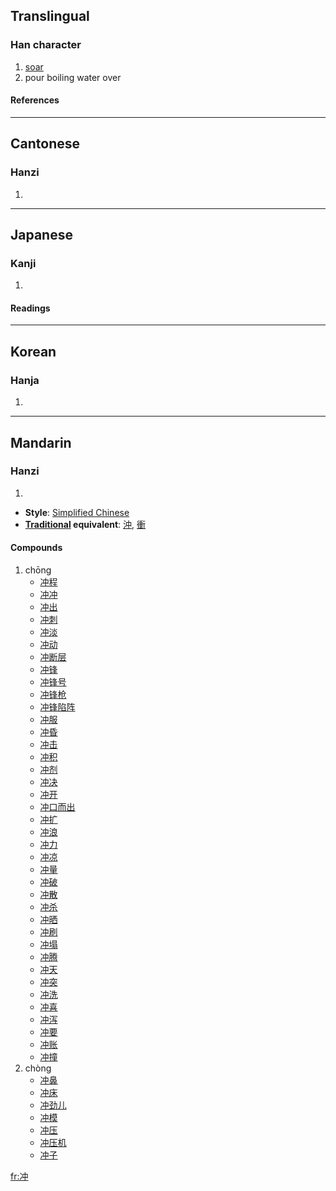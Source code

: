 {{see|沖|衝}}

==Translingual==
===Han character===
{{Han char|rad=冫|as=04|sn=6|four=|canj=戈一中 (IML)}}
# [[soar]]
# pour boiling water over
====References====
{{Han ref|kx=0131.280|dkj=01616|dj=0294.190|hdz=10295.080|uh=51B2|ud=20914}}
----
==Cantonese==
===Hanzi===
{{yue-hanzi|jyut=|y=chung1}}
# {{defn|Cantonese}}
----
==Japanese==
===Kanji===
{{ja-kanji|grade=|rs=冫04}}
# {{defn|Japanese}} 
====Readings====
{{ja-readings|on=[[ちゅう]] (chū)|kun=[[おき]] (oki), [[わく]] (waku)}}
----
==Korean==
===Hanja===
{{ko-hanja|hangeul=충|rv=chung|mr=ch'ung}}
# {{defn|Korean}}
----
==Mandarin==
===Hanzi===
{{cmn-hanzi|pin=[[chōng]] (chong1), [[chòng]] (chong4)|wg=ch'ung<sup>1</sup>, ch'ung<sup>4</sup>}}
# {{defn|Mandarin}}

* '''Style''': [[Simplified Chinese]] 
* '''[[Traditional Chinese|Traditional]] equivalent''': [[沖]], [[衝]]

====Compounds====
#chōng
#*[[冲程]]
#*[[冲冲]]
#*[[冲出]]
#*[[冲刺]]
#*[[冲淡]]
#*[[冲动]]
#*[[冲断层]]
#*[[冲锋]]
#*[[冲锋号]]
#*[[冲锋枪]]
#*[[冲锋陷阵]]
#*[[冲服]]
#*[[冲昏]]
#*[[冲击]]
#*[[冲积]]
#*[[冲剂]]
#*[[冲决]]
#*[[冲开]]
#*[[冲口而出]]
#*[[冲扩]]
#*[[冲浪]]
#*[[冲力]]
#*[[冲凉]]
#*[[冲量]]
#*[[冲破]]
#*[[冲散]]
#*[[冲杀]]
#*[[冲晒]]
#*[[冲刷]]
#*[[冲塌]]
#*[[冲腾]]
#*[[冲天]]
#*[[冲突]]
#*[[冲洗]]
#*[[冲喜]]
#*[[冲泻]]
#*[[冲要]]
#*[[冲账]]
#*[[冲撞]]
#chòng
#*[[冲鼻]]
#*[[冲床]]
#*[[冲劲儿]]
#*[[冲模]]
#*[[冲压]]
#*[[冲压机]]
#*[[冲子]]

[[fr:冲]]